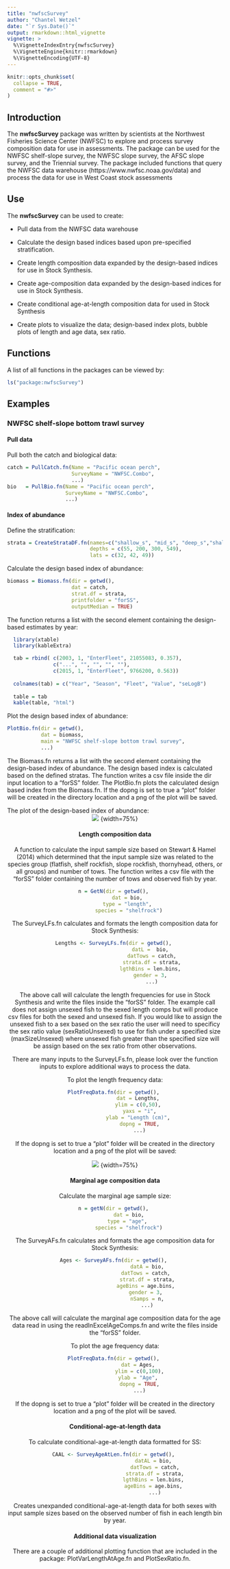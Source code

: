 ```yaml
---
title: "nwfscSurvey"
author: "Chantel Wetzel"
date: "`r Sys.Date()`"
output: rmarkdown::html_vignette
vignette: >
  %\VignetteIndexEntry{nwfscSurvey}
  %\VignetteEngine{knitr::rmarkdown}
  %\VignetteEncoding{UTF-8}
---
```


```r
knitr::opts_chunk$set(
  collapse = TRUE,
  comment = "#>"
)
```

## Introduction

The **nwfscSurvey** package was written by scientists at the Northwest Fisheries Science Center (NWFSC) to explore and process survey composition data for use in assessments.  The package can be used for the NWFSC shelf-slope survey, the NWFSC slope survey, the AFSC slope survey, and the Triennial survey.  The package included functions that query the NWFSC data warehouse (https://www.nwfsc.noaa.gov/data) and process the data for use in West Coast stock assessments

## Use

The **nwfscSurvey** can be used to create:

* Pull data from the NWFSC data warehouse

* Calculate the design based indices based upon pre-specified stratification.

* Create length composition data expanded by the design-based indices for use in Stock Synthesis.

* Create age-composition data expanded by the design-based indices for use in Stock Synthesis.

* Create conditional age-at-length composition data for used in Stock Synthesis

* Create plots to visualize the data; design-based index plots, bubble plots of length and age data, sex ratio. 

## Functions

A list of all functions in the packages can be viewed by:

```r
ls("package:nwfscSurvey")
```

## Examples

### NWFSC shelf-slope bottom trawl survey

#### Pull data

Pull both the catch and biological data:

```r
catch = PullCatch.fn(Name = "Pacific ocean perch", 
                     SurveyName = "NWFSC.Combo",
                     ...)
bio   = PullBio.fn(Name = "Pacific ocean perch", 
                   SurveyName = "NWFSC.Combo",
                   ...)

```

#### Index of abundance
Define the stratification:

```r
strata = CreateStrataDF.fn(names=c("shallow_s", "mid_s", "deep_s","shallow_n", "mid_n", "deep_n"), 
                           depths = c(55, 200, 300, 549),
                           lats = c(32, 42, 49)) 

```

Calculate the design based index of abundance:

```r
biomass = Biomass.fn(dir = getwd(), 
                     dat = catch,  
                     strat.df = strata, 
                     printfolder = "forSS", 
                     outputMedian = TRUE)
```

The function returns a list with the second element containing the design-based estimates by year:
```r
  library(xtable)
  library(kableExtra)

  tab = rbind( c(2003, 1, "EnterFleet", 21055083, 0.357),
               c("...", "", "", "", ""),
               c(2015, 1, "EnterFleet", 9766200, 0.563))
  
  colnames(tab) = c("Year", "Season", "Fleet", "Value", "seLogB")
  
  table = tab 
  kable(table, "html")
```

Plot the design based index of abundance:
```r
PlotBio.fn(dir = getwd(), 
           dat = biomass,  
           main = "NWFSC shelf-slope bottom trawl survey",
           ...)
```
The Biomass.fn returns a list with the second element containing the design-based index of abundance. The design based index is calculated based on the defined stratas. The function writes a csv file inside the dir input location to a "forSS" folder. The PlotBio.fn plots the calculated design based index from the Biomass.fn. If the dopng is set to true a "plot" folder will be created in the directory location and a png of the plot will be saved.

The plot of the design-based index of abundance: 
<center>![](https://github.com/nwfsc-assess/nwfscSurvey/vignettes/images/NWFSCBT_designed_based_index.png) {width=75%}<center> 
<!--<center>![](C:/Users/Chantel.Wetzel/Documents/GitHub/nwfscSurvey/vignettes/images/NWFSCBT_designed_based_index.png){width=65%}<center> -->

#### Length composition data
A function to calculate the input sample size based on Stewart & Hamel (2014) which determined that the input sample size was related to the species group (flatfish, shelf rockfish, slope rockfish, thornyhead, others, or all groups) and number of tows. The function writes a csv file with the "forSS" folder containing the number of tows and observed fish by year. 

```r
n = GetN(dir = getwd(), 
         dat = bio, 
         type = "length", 
         species = "shelfrock")

```

The SurveyLFs.fn calculates and formats the length composition data for Stock Synthesis:
```r
Lengths <- SurveyLFs.fn(dir = getwd(), 
                        datL =  bio, 
                        datTows = catch,
                        strata.df = strata,
                        lgthBins = len.bins, 
                        gender = 3, 
                        ...)
```
The above call will calculate the length frequencies for use in Stock Synthesis and write the files inside the "forSS" folder. The example call does not assign unsexed fish to the sexed length comps but will produce csv files for both the sexed and unsexed fish. If you would like to assign the unsexed fish to a sex based on the sex ratio the user will need to specificy the sex ratio value (sexRatioUnsexed) to use for fish under a specified size (maxSizeUnsexed) where unsexed fish greater than the specified size will be assign based on the sex ratio from other observations. 

There are many inputs to the SurveyLFs.fn, please look over the function inputs to explore additional ways to process the data.

To plot the length frequency data:
```r
PlotFreqData.fn(dir = getwd(), 
                dat = Lengths, 
                ylim = c(0,50), 
                yaxs = "i",
                ylab = "Length (cm)", 
                dopng = TRUE,
                ...)

```
If the dopng is set to true a "plot" folder will be created in the directory location and a png of the plot will be saved: 

<center>![](https://github.com/nwfsc-assess/nwfscSurvey/vignettes/images/Survey_Length_Frequency.png) {width=75%}<center>
<!-- <center>![](C:/Users/Chantel.Wetzel/Documents/GitHub/nwfscSurvey/vignettes/images/Survey_Length_Frequency.png){width=65%}<center> -->

#### Marginal age composition data
Calculate the marginal age sample size:
```r
n = getN(dir = getwd(), 
         dat = bio,
         type = "age", 
         species = "shelfrock")
```

The SurveyAFs.fn calculates and formats the age composition data for Stock Synthesis:
```r
Ages <- SurveyAFs.fn(dir = getwd(), 
                     datA = bio,
                     datTows = catch, 
                     strat.df = strata,
                     ageBins = age.bins, 
                     gender = 3, 
                     nSamps = n,
                     ...)
```
The above call will calculate the marginal age composition data for the age data read in using the readInExcelAgeComps.fn and write the files inside the "forSS" folder. 

To plot the age frequency data:
```r
PlotFreqData.fn(dir = getwd(), 
                dat = Ages, 
                ylim = c(0,100),
                ylab = "Age", 
                dopng = TRUE,
                ...)
```
If the dopng is set to true a "plot" folder will be created in the directory location and a png of the plot will be saved.

#### Conditional-age-at-length data
To calculate conditional-age-at-length data formatted for SS:
```r
CAAL <- SurveyAgeAtLen.fn(dir = getwd(), 
                          datAL = bio, 
                          datTows = catch,
                          strata.df = strata,
                          lgthBins = len.bins, 
                          ageBins = age.bins, 
                          ...)
```
Creates unexpanded conditional-age-at-length data for both sexes with input sample sizes based on the observed number of fish in each length bin by year.

#### Additional data visualization
There are a couple of additional plotting function that are included in the package: PlotVarLengthAtAge.fn and PlotSexRatio.fn.  